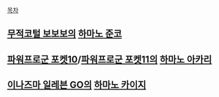 

[[목차]]
== [[무적코털 보보보]]의 [[하마노 준코]] ==
== [[파워프로군 포켓10]]/[[파워프로군 포켓11]]의 [[하마노 아카리]] ==
== [[이나즈마 일레븐 GO]]의 [[하마노 카이지]] ==
